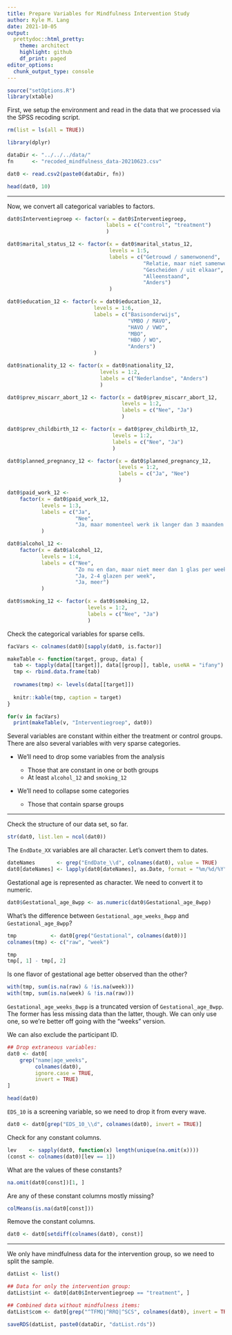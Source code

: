 ```yaml
---
title: Prepare Variables for Mindfulness Intervention Study
author: Kyle M. Lang
date: 2021-10-05
output:
  prettydoc::html_pretty:
    theme: architect
    highlight: github
    df_print: paged
editor_options: 
  chunk_output_type: console
---
```


```r
source("setOptions.R")
library(xtable)
```

First, we setup the environment and read in the data that we processed via the
SPSS recoding script.

```r
rm(list = ls(all = TRUE))

library(dplyr)

dataDir <- "../../../data/"
fn      <- "recoded_mindfulness_data-20210623.csv"

dat0 <- read.csv2(paste0(dataDir, fn))

head(dat0, 10)
```

---

Now, we convert all categorical variables to factors.

```r
dat0$Interventiegroep <- factor(x = dat0$Interventiegroep,
                                labels = c("control", "treatment")
                                )

dat0$marital_status_12 <- factor(x = dat0$marital_status_12,
                                 levels = 1:5,
                                 labels = c("Getrouwd / samenwonend",
                                            "Relatie, maar niet samenwonend",
                                            "Gescheiden / uit elkaar",
                                            "Alleenstaand",
                                            "Anders")
                                 )

dat0$education_12 <- factor(x = dat0$education_12,
                            levels = 1:6,
                            labels = c("Basisonderwijs",
                                       "VMBO / MAVO",
                                       "HAVO / VWO",
                                       "MBO",
                                       "HBO / WO",
                                       "Anders")
                            )

dat0$nationality_12 <- factor(x = dat0$nationality_12,
                              levels = 1:2,
                              labels = c("Nederlandse", "Anders")
                              )

dat0$prev_miscarr_abort_12 <- factor(x = dat0$prev_miscarr_abort_12,
                                     levels = 1:2,
                                     labels = c("Nee", "Ja")
                                     )

dat0$prev_childbirth_12 <- factor(x = dat0$prev_childbirth_12,
                                  levels = 1:2,
                                  labels = c("Nee", "Ja")
                                  )

dat0$planned_pregnancy_12 <- factor(x = dat0$planned_pregnancy_12,
                                    levels = 1:2,
                                    labels = c("Ja", "Nee")
                                    )

dat0$paid_work_12 <-
    factor(x = dat0$paid_work_12,
           levels = 1:3,
           labels = c("Ja",
                      "Nee",
                      "Ja, maar momenteel werk ik langer dan 3 maanden niet")
           )

dat0$alcohol_12 <-
    factor(x = dat0$alcohol_12,
           levels = 1:4,
           labels = c("Nee",
                      "Zo nu en dan, maar niet meer dan 1 glas per week",
                      "Ja, 2-4 glazen per week",
                      "Ja, meer")
           )

dat0$smoking_12 <- factor(x = dat0$smoking_12,
                          levels = 1:2,
                          labels = c("Nee", "Ja")
                          )
```

Check the categorical variables for sparse cells.

```r
facVars <- colnames(dat0)[sapply(dat0, is.factor)]

makeTable <- function(target, group, data) {
  tab <- tapply(data[[target]], data[[group]], table, useNA = "ifany")
  tmp <- rbind.data.frame(tab)
  
  rownames(tmp) <- levels(data[[target]])
  
  knitr::kable(tmp, caption = target)
}

for(v in facVars)
  print(makeTable(v, "Interventiegroep", dat0))
```

Several variables are constant within either the treatment or control groups.
There are also several variables with very sparse categories. 

- We'll need to drop some variables from the analysis

  - Those that are constant in one or both groups
  - At least `alcohol_12` and `smoking_12`
  
- We'll need to collapse some categories

   - Those that contain sparse groups
  
---

Check the structure of our data set, so far.

```r
str(dat0, list.len = ncol(dat0))
```

The `EndDate_XX` variables are all character. Let's convert them to dates.

```r
dateNames       <- grep("EndDate_\\d", colnames(dat0), value = TRUE)
dat0[dateNames] <- lapply(dat0[dateNames], as.Date, format = "%m/%d/%Y")

```

Gestational age is represented as character. We need to convert it to numeric.

```r
dat0$Gestational_age_8wpp <- as.numeric(dat0$Gestational_age_8wpp)
```

What's the difference between `Gestational_age_weeks_8wpp` and 
`Gestational_age_8wpp`?

```r
tmp           <- dat0[grep("Gestational", colnames(dat0))]
colnames(tmp) <- c("raw", "week")

tmp
tmp[, 1] - tmp[, 2]
```

Is one flavor of gestational age better observed than the other?

```r
with(tmp, sum(is.na(raw) & !is.na(week)))
with(tmp, sum(is.na(week) & !is.na(raw)))
```

`Gestational_age_weeks_8wpp` is a truncated version of `Gestational_age_8wpp`.
The former has less missing data than the latter, though. We can only use one, 
so we're better off going with the "weeks" version.

We can also exclude the participant ID.

```r
## Drop extraneous variables:
dat0 <- dat0[
    grep("name|age_weeks",
         colnames(dat0),
         ignore.case = TRUE,
         invert = TRUE)
]

head(dat0)
```

`EDS_10` is a screening variable, so we need to drop it from every wave.

```r
dat0 <- dat0[grep("EDS_10_\\d", colnames(dat0), invert = TRUE)]
```

Check for any constant columns.

```r
lev    <- sapply(dat0, function(x) length(unique(na.omit(x))))
(const <- colnames(dat0)[lev == 1])
```

What are the values of these constants?

```r
na.omit(dat0[const])[1, ]
```

Are any of these constant columns mostly missing?

```r
colMeans(is.na(dat0[const]))
```

Remove the constant columns.

```r
dat0 <- dat0[setdiff(colnames(dat0), const)]
```

---

We only have mindfulness data for the intervention group, so we need to split
the sample.

```r
datList <- list()

## Data for only the intervention group:
datList$int <- dat0[dat0$Interventiegroep == "treatment", ]

## Combined data without mindfulness items:
datList$com <- dat0[grep("^TFMQ|^RRQ|^SCS", colnames(dat0), invert = TRUE)]

saveRDS(datList, paste0(dataDir, "datList.rds"))
```


